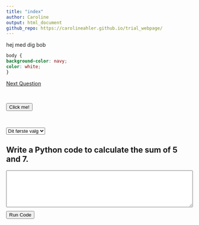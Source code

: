 ```yaml
---
title: "index"
author: Caroline
output: html_document
github_repo: https://carolineahler.github.io/trial_webpage/
---
```


hej med dig bob 
``` css
body {
background-color: navy;
color: white;
}


```
[Next Question](question2.html)

<br>

<button id="button1">Click me!</button>
<p id="message"></p>

<script>
document.getElementById("button1").addEventListener("click", function() {
  document.getElementById("message").innerHTML = "Button 1 was clicked!";
});
</script>

<br> 

<select id="dropdown">
  <option value="option1">Dit første valg</option>
  <option value="option2">Option 2</option>
  <option value="option3">Option 3</option>
</select>

<p id="message"></p>

<script>
document.getElementById("dropdown").addEventListener("change", function() {
  var selectedOption = document.getElementById("dropdown").value;
  document.getElementById("message").innerHTML = "Selected option: " + selectedOption;
});
</script>


## Write a Python code to calculate the sum of 5 and 7.

<textarea id="user-code"></textarea>
<button id="run-code">Run Code</button>
<div id="output"></div>

<script>
document.getElementById("run-code").addEventListener("click", function() {
  var userCode = document.getElementById("user-code").value;
  try {
    var result = eval(userCode);
    if (result === 12) {
      document.getElementById("output").innerHTML = "Correct!";
      document.body.style.backgroundColor = "green";
    } else {
      document.getElementById("output").innerHTML = "Try again.";
      document.body.style.backgroundColor = "red";
    }
  } catch (error) {
    document.getElementById("output").innerHTML = "Error!";
    document.body.style.backgroundColor = "red";
  }
});
</script>

<style>
#user-code {
  width: 100%;
  height: 100px;
}
#run-code {
  margin-top: 10px;
}
#output {
  margin-top: 10px;
  font-weight: bold;
}
</style>